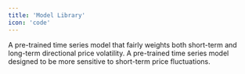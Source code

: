```yaml
---
title: 'Model Library'
icon: 'code'
---
```


<CardGroup cols={2}>
  <Card
    title="Genesis"
    icon="pen-to-square"
    href="https://mintlify.com/docs/quickstart"
  >
    A pre-trained time series model that fairly weights both short-term and long-term directional price volatility.
  </Card>
  <Card
    title="Genesis-STC"
    icon="image"
    href="https://mintlify.com/docs/development"
  >
    A pre-trained time series model designed to be more sensitive to short-term price fluctuations.
  </Card>
</CardGroup>